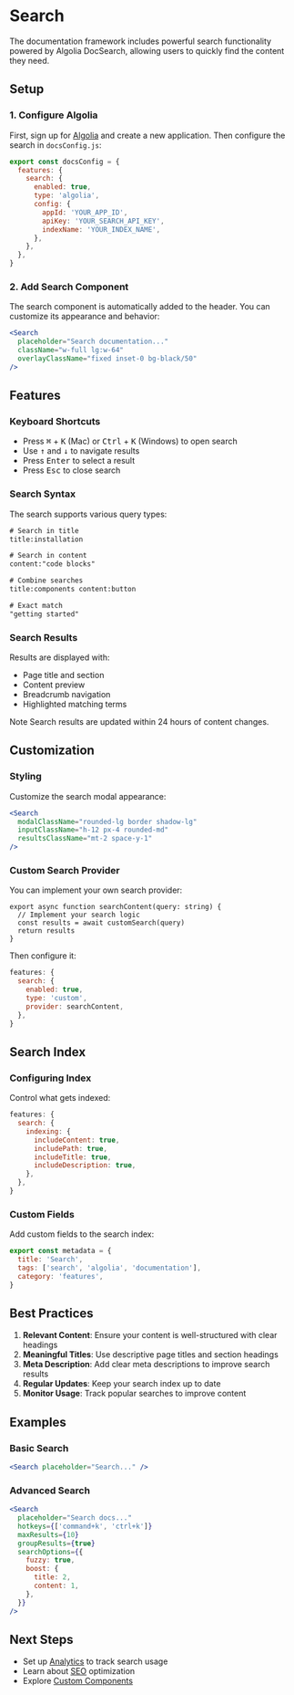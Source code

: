 # Search

The documentation framework includes powerful search functionality powered by Algolia DocSearch, allowing users to quickly find the content they need.

## Setup

### 1. Configure Algolia

First, sign up for [Algolia](https://www.algolia.com/) and create a new application. Then configure the search in `docsConfig.js`:

```js filename="docsConfig.js"
export const docsConfig = {
  features: {
    search: {
      enabled: true,
      type: 'algolia',
      config: {
        appId: 'YOUR_APP_ID',
        apiKey: 'YOUR_SEARCH_API_KEY',
        indexName: 'YOUR_INDEX_NAME',
      },
    },
  },
}
```

### 2. Add Search Component

The search component is automatically added to the header. You can customize its appearance and behavior:

```jsx filename="components/search.tsx"
<Search
  placeholder="Search documentation..."
  className="w-full lg:w-64"
  overlayClassName="fixed inset-0 bg-black/50"
/>
```

## Features

### Keyboard Shortcuts

- Press <kbd>⌘</kbd> + <kbd>K</kbd> (Mac) or <kbd>Ctrl</kbd> + <kbd>K</kbd> (Windows) to open search
- Use <kbd>↑</kbd> and <kbd>↓</kbd> to navigate results
- Press <kbd>Enter</kbd> to select a result
- Press <kbd>Esc</kbd> to close search

### Search Syntax

The search supports various query types:

```txt
# Search in title
title:installation

# Search in content
content:"code blocks"

# Combine searches
title:components content:button

# Exact match
"getting started"
```

### Search Results

Results are displayed with:
- Page title and section
- Content preview
- Breadcrumb navigation
- Highlighted matching terms

<Alert>
  <AlertTitle>Note</AlertTitle>
  <AlertDescription>
    Search results are updated within 24 hours of content changes.
  </AlertDescription>
</Alert>

## Customization

### Styling

Customize the search modal appearance:

```jsx
<Search
  modalClassName="rounded-lg border shadow-lg"
  inputClassName="h-12 px-4 rounded-md"
  resultsClassName="mt-2 space-y-1"
/>
```

### Custom Search Provider

You can implement your own search provider:

```tsx filename="lib/search.ts"
export async function searchContent(query: string) {
  // Implement your search logic
  const results = await customSearch(query)
  return results
}
```

Then configure it:

```js filename="docsConfig.js"
features: {
  search: {
    enabled: true,
    type: 'custom',
    provider: searchContent,
  },
}
```

## Search Index

### Configuring Index

Control what gets indexed:

```js filename="docsConfig.js"
features: {
  search: {
    indexing: {
      includeContent: true,
      includePath: true,
      includeTitle: true,
      includeDescription: true,
    },
  },
}
```

### Custom Fields

Add custom fields to the search index:

```js
export const metadata = {
  title: 'Search',
  tags: ['search', 'algolia', 'documentation'],
  category: 'features',
}
```

## Best Practices

1. **Relevant Content**: Ensure your content is well-structured with clear headings
2. **Meaningful Titles**: Use descriptive page titles and section headings
3. **Meta Description**: Add clear meta descriptions to improve search results
4. **Regular Updates**: Keep your search index up to date
5. **Monitor Usage**: Track popular searches to improve content

## Examples

### Basic Search

```jsx
<Search placeholder="Search..." />
```

### Advanced Search

```jsx
<Search
  placeholder="Search docs..."
  hotkeys={['command+k', 'ctrl+k']}
  maxResults={10}
  groupResults={true}
  searchOptions={{
    fuzzy: true,
    boost: {
      title: 2,
      content: 1,
    },
  }}
/>
```

## Next Steps

- Set up [Analytics](/guides/analytics) to track search usage
- Learn about [SEO](/guides/seo) optimization
- Explore [Custom Components](/guides/custom-components) 